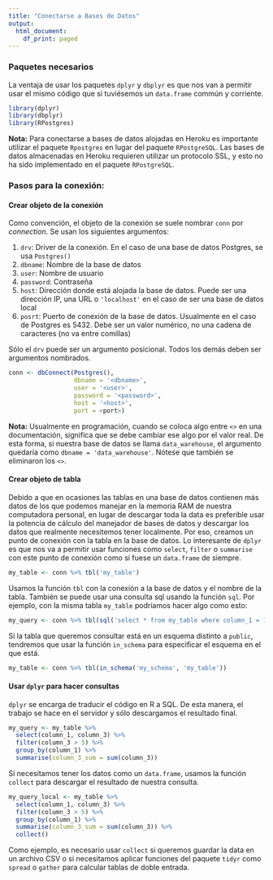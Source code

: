 ```yaml
---
title: "Conectarse a Bases de Datos"
output:
  html_document:
    df_print: paged
---
```



### Paquetes necesarios
La ventaja de usar los paquetes `dplyr` y `dbplyr` es que nos van a permitir usar el mismo código que si tuviésemos un `data.frame` commún y corriente.

```r
library(dplyr)
library(dbplyr)
library(RPostgres)
```

**Nota:** Para conectarse a bases de datos alojadas en Heroku es importante utilizar el paquete `Rpostgres` en lugar del paquete `RPostgreSQL`. Las bases de datos almacenadas en Heroku requieren utilizar un protocolo SSL, y esto no ha sido implementado en el paquete `RPostgreSQL`.


### Pasos para la conexión:

#### Crear objeto de la conexión
Como convención, el objeto de la conexión se suele nombrar `conn` por *connection*. Se usan los siguientes argumentos:

1. `drv`: Driver de la conexión. En el caso de una base de datos Postgres, se usa `Postgres()`
2. `dbname`: Nombre de la base de datos
3. `user`: Nombre de usuario
4. `password`: Contraseña
5. `host`: Dirección donde está alojada la base de datos. Puede ser una dirección IP, una URL o `'localhost'` en el caso de ser una base de datos local
6. `posrt`: Puerto de conexión de la base de datos. Usualmente en el caso de Postgres es 5432. Debe ser un valor numérico, no una cadena de caracteres (no va entre comillas)

Sólo el `drv` puede ser un argumento posicional. Todos los demás deben ser argumentos nombrados.

```r
conn <- dbConnect(Postgres(),
                  dbname = '<dbname>',
                  user = '<user>',
                  password = '<password>',
                  host = '<host>',
                  port = <port>)
```

**Nota:** Usualmente en programación, cuando se coloca algo entre `<>` en una documentación, significa que se debe cambiar ese algo por el valor real. De esta forma, si nuestra base de datos se llama `data_warehouse`, el argumento quedaría como `dbname = 'data_warehouse'`. Nótese que también se eliminaron los `<>`.

#### Crear objeto de tabla

Debido a que en ocasiones las tablas en una base de datos contienen más datos de los que podemos manejar en la memoria RAM de nuestra computadora personal, en lugar de descargar toda la data es preferible usar la potencia de cálculo del manejador de bases de datos y descargar los datos que realmente necesitemos tener localmente. Por eso, creamos un punto de conexión con la tabla en la base de datos. Lo interesante de `dplyr` es que nos va a permitir usar funciones como `select`, `filter` o `summarise` con este punto de conexión como si fuese un `data.frame` de siempre.

```r
my_table <- conn %>% tbl('my_table')
```

Usamos la función `tbl` con la conexión a la base de datos y el nombre de la tabla. También se puede usar una consulta sql usando la función `sql`. Por ejemplo, con la misma tabla `my_table` podríamos hacer algo como esto:

```r
my_query <- conn %>% tbl(sql('select * from my_table where column_1 = 1'))
```

Si la tabla que queremos consultar está en un esquema distinto a `public`, tendremos que usar la función `in_schema` para especificar el esquema en el que está.
```r
my_table <- conn %>% tbl(in_schema('my_schema', 'my_table'))
```

#### Usar `dplyr` para hacer consultas

`dplyr` se encarga de traducir el código en R a SQL. De esta manera, el trabajo se hace en el servidor y sólo descargamos el resultado final.

```r
my_query <- my_table %>% 
  select(column_1, column_3) %>% 
  filter(column_3 > 5) %>% 
  group_by(column_1) %>% 
  summarise(column_3_sum = sum(column_3))
```

Si necesitamos tener los datos como un `data.frame`, usamos la función `collect` para descargar el resultado de nuestra consulta.

```r
my_query_local <- my_table %>% 
  select(column_1, column_3) %>% 
  filter(column_3 > 5) %>% 
  group_by(column_1) %>% 
  summarise(column_3_sum = sum(column_3)) %>% 
  collect()
```

Como ejemplo, es necesario usar `collect` si queremos guardar la data en un archivo CSV o si necesitamos aplicar funciones del paquete `tidyr` como `spread` o `gather` para calcular tablas de doble entrada.

